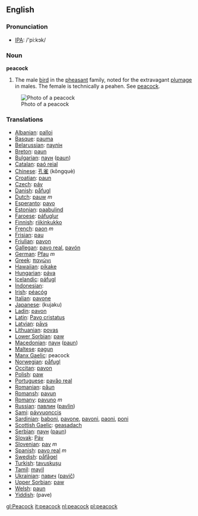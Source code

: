 ==English==
=== Pronunciation ===
*[[w:IPA|IPA]]: /'pi:kɔk/

=== Noun ===

'''peacock'''

# The male [[bird]] in the [[pheasant]] family, noted for the extravagant [[plumage]] in males. The female is technically a peahen. See [[w:peacock|peacock]].

[[Image:Peacock_small.jpg|Photo of a peacock]]

=== Translations ===

*[[Albanian]]: [[palloi]]
*[[Basque]]: [[pauma]]
*[[Belarussian]]: [[паулін]]
*[[Breton]]: [[paun]]
*[[Bulgarian]]: [[паун]] ([[paun]])
*[[Catalan]]: [[paó reial]]
*[[Chinese]]: [[孔雀]] (kǒngquè)
*[[Croatian]]: [[paun]]
*[[Czech]]: [[páv]]
*[[Danish]]: [[påfugl]]
*[[Dutch]]: [[pauw]] ''m''
*[[Esperanto]]: [[pavo]]
*[[Estonian]]: [[paabulind]]
*[[Faroese]]: [[páfuglur]]
*[[Finnish]]: [[riikinkukko]]
*[[French]]: [[paon]] ''m''
*[[Frisian]]: [[pau]]
*[[Friulian]]: [[pavon]]
*[[Gallegan]]: [[pavo real]], [[pavón]]
*[[German]]: [[Pfau]] ''m''
*[[Greek]]: [[παγώνι]] '' ''
*[[Hawaiian]]: [[pikake]]
*[[Hungarian]]: [[páva]]
*[[Icelandic]]: [[páfugl]]
*[[Indonesian]]: [[]]
*[[Irish]]: [[péacóg]]
*[[Italian]]: [[pavone]] '' ''
*[[Japanese]]: [[]] (kujaku)
*[[Ladin]]: [[pavon]]
*[[Latin]]: [[Pavo cristatus]] '' ''
*[[Latvian]]: [[pāvs]]
*[[Lithuanian]]: [[povas]]
*[[Lower Sorbian]]: [[paw]]
*[[Macedonian]]: [[паун]] ([[paun]])
*[[Maltese]]: [[pagun]]
*[[Manx Gaelic]]: peacock
*[[Norwegian]]: [[påfugl]]
*[[Occitan]]: [[pavon]]
*[[Polish]]: [[paw]] '' ''
*[[Portuguese]]: [[pavăo real]]
*[[Romanian]]: [[păun]]
*[[Romansh]]: [[pavun]]
*[[Romany]]: [[pavuno]] ''m''
*[[Russian]]: [[павлин]] ([[pavlin]]) '' ''
*[[Sami]]: [[pávvuonccis]]
*[[Sardinian]]: [[baboni]], [[pavone]], [[pavoni]], [[paoni]], [[poni]]
*[[Scottish Gaelic]]: [[geasadach]]
*[[Serbian]]: [[паун]] ([[paun]])
*[[Slovak]]: [[Páv]]
*[[Slovenian]]: [[pav]] ''m''
*[[Spanish]]: [[pavo real]] ''m''
*[[Swedish]]: [[påfågel]]
*[[Turkish]]: [[tavuskuşu]]
*[[Tamil]]: [[mayil]]
*[[Ukrainian]]: [[павич]] ([[pavič]])
*[[Upper Sorbian]]: [[paw]]
*[[Welsh]]: [[paun]]
*[[Yiddish]]: [[]] (pave)

[[gl:Peacock]]
[[it:peacock]]
[[nl:peacock]]
[[pl:peacock]]